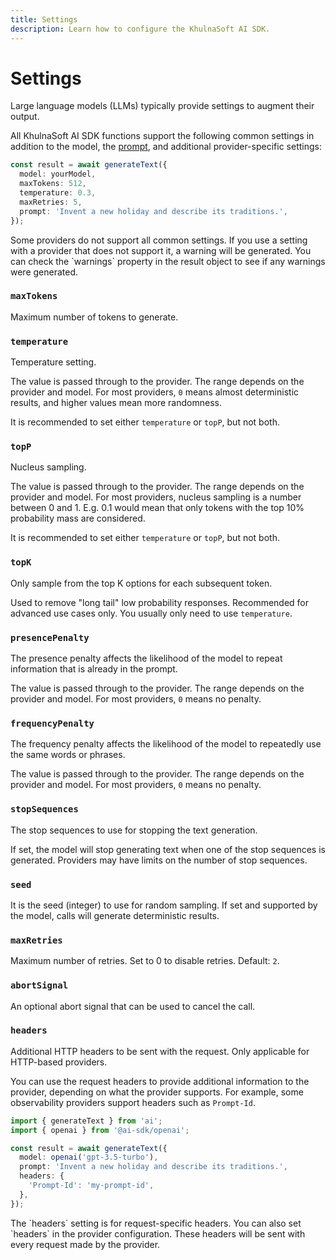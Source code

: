 ```yaml
---
title: Settings
description: Learn how to configure the KhulnaSoft AI SDK.
---
```


# Settings

Large language models (LLMs) typically provide settings to augment their output.

All KhulnaSoft AI SDK functions support the following common settings in addition to the model, the [prompt](./prompts), and additional provider-specific settings:

```ts highlight="3-5"
const result = await generateText({
  model: yourModel,
  maxTokens: 512,
  temperature: 0.3,
  maxRetries: 5,
  prompt: 'Invent a new holiday and describe its traditions.',
});
```

<Note>
  Some providers do not support all common settings. If you use a setting with a
  provider that does not support it, a warning will be generated. You can check
  the `warnings` property in the result object to see if any warnings were
  generated.
</Note>

### `maxTokens`

Maximum number of tokens to generate.

### `temperature`

Temperature setting.

The value is passed through to the provider. The range depends on the provider and model.
For most providers, `0` means almost deterministic results, and higher values mean more randomness.

It is recommended to set either `temperature` or `topP`, but not both.

### `topP`

Nucleus sampling.

The value is passed through to the provider. The range depends on the provider and model.
For most providers, nucleus sampling is a number between 0 and 1.
E.g. 0.1 would mean that only tokens with the top 10% probability mass are considered.

It is recommended to set either `temperature` or `topP`, but not both.

### `topK`

Only sample from the top K options for each subsequent token.

Used to remove "long tail" low probability responses.
Recommended for advanced use cases only. You usually only need to use `temperature`.

### `presencePenalty`

The presence penalty affects the likelihood of the model to repeat information that is already in the prompt.

The value is passed through to the provider. The range depends on the provider and model.
For most providers, `0` means no penalty.

### `frequencyPenalty`

The frequency penalty affects the likelihood of the model to repeatedly use the same words or phrases.

The value is passed through to the provider. The range depends on the provider and model.
For most providers, `0` means no penalty.

### `stopSequences`

The stop sequences to use for stopping the text generation.

If set, the model will stop generating text when one of the stop sequences is generated.
Providers may have limits on the number of stop sequences.

### `seed`

It is the seed (integer) to use for random sampling.
If set and supported by the model, calls will generate deterministic results.

### `maxRetries`

Maximum number of retries. Set to 0 to disable retries. Default: `2`.

### `abortSignal`

An optional abort signal that can be used to cancel the call.

### `headers`

Additional HTTP headers to be sent with the request. Only applicable for HTTP-based providers.

You can use the request headers to provide additional information to the provider,
depending on what the provider supports. For example, some observability providers support
headers such as `Prompt-Id`.

```ts
import { generateText } from 'ai';
import { openai } from '@ai-sdk/openai';

const result = await generateText({
  model: openai('gpt-3.5-turbo'),
  prompt: 'Invent a new holiday and describe its traditions.',
  headers: {
    'Prompt-Id': 'my-prompt-id',
  },
});
```

<Note>
  The `headers` setting is for request-specific headers. You can also set
  `headers` in the provider configuration. These headers will be sent with every
  request made by the provider.
</Note>
